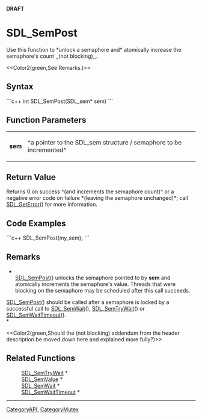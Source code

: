 <!-- pragma section-numbers off -->
<!-- pragma disable-camelcase -->
'''DRAFT'''

= SDL_SemPost =
Use this function to *unlock a semaphore and* atomically increase the semaphore's count ,,(not blocking),,.

<<Color2(green,See Remarks.)>>


== Syntax ==
```c++
int SDL_SemPost(SDL_sem* sem)
```

== Function Parameters ==
{|
|'''sem'''
|^a pointer to the SDL_sem structure / semaphore to be incremented^
|}

== Return Value ==
Returns 0 on success ^(and increments the semaphore count)^ or a negative error code on failure *(leaving the semaphore unchanged)*; call [[SDL_GetError]]() for more information.

== Code Examples ==
```c++
SDL_SemPost(my_sem);
```

== Remarks ==
*<br/>[[SDL_SemPost]]() unlocks the semaphore pointed to by '''sem''' and atomically increments the semaphore's value. Threads that were blocking on the semaphore may be scheduled after this call succeeds.

[[SDL_SemPost]]() should be called after a semaphore is locked by a successful call to [[SDL_SemWait]](), [[SDL_SemTryWait]]() or [[SDL_SemWaitTimeout]](). <br/>*

<<Color2(green,Should the (not blocking) addendum from the header description be moved down here and explained more fully?)>>

== Related Functions ==
:[[SDL_SemTryWait]] *
:[[SDL_SemValue]] *
:[[SDL_SemWait]] *
:[[SDL_SemWaitTimeout]] *

----
[[CategoryAPI]], [[CategoryMutex]]
